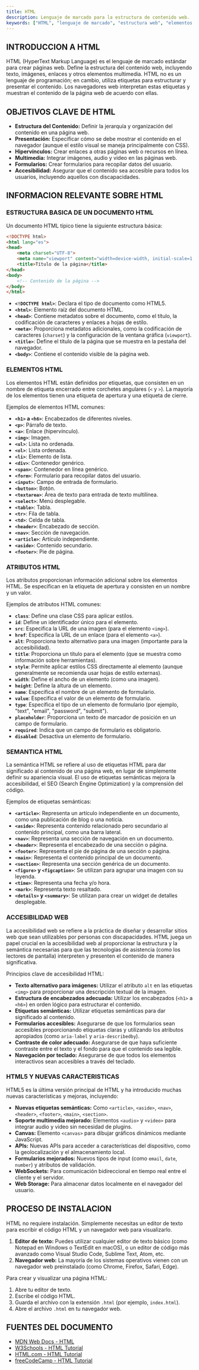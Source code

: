 ```yaml
---
title: HTML
description: Lenguaje de marcado para la estructura de contenido web.
keywords: ["HTML", "lenguaje de marcado", "estructura web", "elementos HTML", "atributos HTML", "semántica HTML", "DOM", "accesibilidad web"]
---
```


## INTRODUCCION A HTML

HTML (HyperText Markup Language) es el lenguaje de marcado estándar para crear páginas web. Define la estructura del contenido web, incluyendo texto, imágenes, enlaces y otros elementos multimedia. HTML no es un lenguaje de programación; en cambio, utiliza etiquetas para estructurar y presentar el contenido. Los navegadores web interpretan estas etiquetas y muestran el contenido de la página web de acuerdo con ellas.

## OBJETIVOS CLAVE DE HTML

*   **Estructura del Contenido:** Definir la jerarquía y organización del contenido en una página web.
*   **Presentación:** Especificar cómo se debe mostrar el contenido en el navegador (aunque el estilo visual se maneja principalmente con CSS).
*   **Hipervínculos:** Crear enlaces a otras páginas web o recursos en línea.
*   **Multimedia:** Integrar imágenes, audio y video en las páginas web.
*   **Formularios:** Crear formularios para recopilar datos del usuario.
*   **Accesibilidad:** Asegurar que el contenido sea accesible para todos los usuarios, incluyendo aquellos con discapacidades.

## INFORMACION RELEVANTE SOBRE HTML

### ESTRUCTURA BASICA DE UN DOCUMENTO HTML

Un documento HTML típico tiene la siguiente estructura básica:

```html
<!DOCTYPE html>
<html lang="es">
<head>
    <meta charset="UTF-8">
    <meta name="viewport" content="width=device-width, initial-scale=1.0">
    <title>Título de la página</title>
</head>
<body>
    <!-- Contenido de la página -->
</body>
</html>
```

*   **`<!DOCTYPE html>`**: Declara el tipo de documento como HTML5.
*   **`<html>`**: Elemento raíz del documento HTML.
*   **`<head>`**: Contiene metadatos sobre el documento, como el título, la codificación de caracteres y enlaces a hojas de estilo.
*   **`<meta>`**: Proporciona metadatos adicionales, como la codificación de caracteres (`charset`) y la configuración de la ventana gráfica (`viewport`).
*   **`<title>`**: Define el título de la página que se muestra en la pestaña del navegador.
*   **`<body>`**: Contiene el contenido visible de la página web.

### ELEMENTOS HTML

Los elementos HTML están definidos por etiquetas, que consisten en un nombre de etiqueta encerrado entre corchetes angulares (`<` y `>`). La mayoría de los elementos tienen una etiqueta de apertura y una etiqueta de cierre.

Ejemplos de elementos HTML comunes:

*   **`<h1>` a `<h6>`**: Encabezados de diferentes niveles.
*   **`<p>`**: Párrafo de texto.
*   **`<a>`**: Enlace (hipervínculo).
*   **`<img>`**: Imagen.
*   **`<ul>`**: Lista no ordenada.
*   **`<ol>`**: Lista ordenada.
*   **`<li>`**: Elemento de lista.
*   **`<div>`**: Contenedor genérico.
*   **`<span>`**: Contenedor en línea genérico.
*   **`<form>`**: Formulario para recopilar datos del usuario.
*   **`<input>`**: Campo de entrada de formulario.
*   **`<button>`**: Botón.
*   **`<textarea>`**: Área de texto para entrada de texto multilínea.
*   **`<select>`**: Menú desplegable.
*   **`<table>`**: Tabla.
*   **`<tr>`**: Fila de tabla.
*   **`<td>`**: Celda de tabla.
*   **`<header>`**: Encabezado de sección.
*   **`<nav>`**: Sección de navegación.
*   **`<article>`**: Artículo independiente.
*   **`<aside>`**: Contenido secundario.
*   **`<footer>`**: Pie de página.

### ATRIBUTOS HTML

Los atributos proporcionan información adicional sobre los elementos HTML. Se especifican en la etiqueta de apertura y consisten en un nombre y un valor.

Ejemplos de atributos HTML comunes:

*   **`class`**: Define una clase CSS para aplicar estilos.
*   **`id`**: Define un identificador único para el elemento.
*   **`src`**: Especifica la URL de una imagen (para el elemento `<img>`).
*   **`href`**: Especifica la URL de un enlace (para el elemento `<a>`).
*   **`alt`**: Proporciona texto alternativo para una imagen (importante para la accesibilidad).
*   **`title`**: Proporciona un título para el elemento (que se muestra como información sobre herramientas).
*   **`style`**: Permite aplicar estilos CSS directamente al elemento (aunque generalmente se recomienda usar hojas de estilo externas).
*    **`width`**: Define el ancho de un elemento (como una imagen).
*   **`height`**: Define la altura de un elemento.
*   **`name`**: Especifica el nombre de un elemento de formulario.
*   **`value`**: Especifica el valor de un elemento de formulario.
*   **`type`**: Especifica el tipo de un elemento de formulario (por ejemplo, "text", "email", "password", "submit").
*   **`placeholder`**: Proporciona un texto de marcador de posición en un campo de formulario.
*   **`required`**: Indica que un campo de formulario es obligatorio.
*   **`disabled`**: Desactiva un elemento de formulario.

### SEMANTICA HTML

La semántica HTML se refiere al uso de etiquetas HTML para dar significado al contenido de una página web, en lugar de simplemente definir su apariencia visual. El uso de etiquetas semánticas mejora la accesibilidad, el SEO (Search Engine Optimization) y la comprensión del código.

Ejemplos de etiquetas semánticas:

*   **`<article>`**: Representa un artículo independiente en un documento, como una publicación de blog o una noticia.
*   **`<aside>`**: Representa contenido relacionado pero secundario al contenido principal, como una barra lateral.
*   **`<nav>`**: Representa una sección de navegación en un documento.
*   **`<header>`**: Representa el encabezado de una sección o página.
*   **`<footer>`**: Representa el pie de página de una sección o página.
*   **`<main>`**: Representa el contenido principal de un documento.
*   **`<section>`**: Representa una sección genérica de un documento.
*   **`<figure>` y `<figcaption>`**: Se utilizan para agrupar una imagen con su leyenda.
*   **`<time>`**: Representa una fecha y/o hora.
*   **`<mark>`**: Representa texto resaltado.
*   **`<details>` y `<summary>`**: Se utilizan para crear un widget de detalles desplegable.

### ACCESIBILIDAD WEB

La accesibilidad web se refiere a la práctica de diseñar y desarrollar sitios web que sean utilizables por personas con discapacidades. HTML juega un papel crucial en la accesibilidad web al proporcionar la estructura y la semántica necesarias para que las tecnologías de asistencia (como los lectores de pantalla) interpreten y presenten el contenido de manera significativa.

Principios clave de accesibilidad HTML:

*   **Texto alternativo para imágenes:** Utilizar el atributo `alt` en las etiquetas `<img>` para proporcionar una descripción textual de la imagen.
*   **Estructura de encabezados adecuada:** Utilizar los encabezados (`<h1>` a `<h6>`) en orden lógico para estructurar el contenido.
*   **Etiquetas semánticas:** Utilizar etiquetas semánticas para dar significado al contenido.
*   **Formularios accesibles:** Asegurarse de que los formularios sean accesibles proporcionando etiquetas claras y utilizando los atributos apropiados (como `aria-label` y `aria-describedby`).
*   **Contraste de color adecuado:** Asegurarse de que haya suficiente contraste entre el texto y el fondo para que el contenido sea legible.
*   **Navegación por teclado:** Asegurarse de que todos los elementos interactivos sean accesibles a través del teclado.

### HTML5 Y NUEVAS CARACTERISTICAS

HTML5 es la última versión principal de HTML y ha introducido muchas nuevas características y mejoras, incluyendo:

*   **Nuevas etiquetas semánticas:** Como `<article>`, `<aside>`, `<nav>`, `<header>`, `<footer>`, `<main>`, `<section>`.
*   **Soporte multimedia mejorado:** Elementos `<audio>` y `<video>` para integrar audio y video sin necesidad de plugins.
*   **Canvas:** Elemento `<canvas>` para dibujar gráficos dinámicos mediante JavaScript.
*   **APIs:** Nuevas APIs para acceder a características del dispositivo, como la geolocalización y el almacenamiento local.
*   **Formularios mejorados:** Nuevos tipos de input (como `email`, `date`, `number`) y atributos de validación.
*   **WebSockets:** Para comunicación bidireccional en tiempo real entre el cliente y el servidor.
*   **Web Storage:** Para almacenar datos localmente en el navegador del usuario.

## PROCESO DE INSTALACION

HTML no requiere instalación. Simplemente necesitas un editor de texto para escribir el código HTML y un navegador web para visualizarlo.

1.  **Editor de texto:** Puedes utilizar cualquier editor de texto básico (como Notepad en Windows o TextEdit en macOS), o un editor de código más avanzado como Visual Studio Code, Sublime Text, Atom, etc.
2.  **Navegador web:** La mayoría de los sistemas operativos vienen con un navegador web preinstalado (como Chrome, Firefox, Safari, Edge).

Para crear y visualizar una página HTML:

1.  Abre tu editor de texto.
2.  Escribe el código HTML.
3.  Guarda el archivo con la extensión `.html` (por ejemplo, `index.html`).
4.  Abre el archivo `.html` en tu navegador web.

## FUENTES DEL DOCUMENTO

*   [MDN Web Docs - HTML](https://developer.mozilla.org/es/docs/Web/HTML)
*   [W3Schools - HTML Tutorial](https://www.w3schools.com/html/)
*   [HTML.com - HTML Tutorial](https://html.com/)
*   [freeCodeCamp - HTML Tutorial](https://www.freecodecamp.org/news/html-tutorial-for-beginners/)